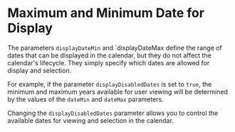 # Maximum and Minimum Date for Display

The parameters `displayDateMin` and `displayDateMax define the range of dates that can be displayed in the calendar, but they do not affect the calendar's lifecycle. They simply specify which dates are allowed for display and selection.

For example, if the parameter `displayDisabledDates` is set to `true`, the minimum and maximum years available for user viewing will be determined by the values of the `dateMin` and `dateMax` parameters.

<Sandbox example="date-range-maximum-and-minimum-date-to-display" />

Changing the `displayDisabledDates` parameter allows you to control the available dates for viewing and selection in the calendar.
